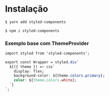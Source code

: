 
<Meta title="Documentação/Styled Components" />


# Instalação
```sh
$ yarn add styled-components
```

```sh
$ npm i styled-components
```

### Exemplo base com ThemeProvider

``` css
import styled from 'styled-components';

export const Wrapper = styled.div`
  ${({ theme }) => css`
    display: flex;
    background-color: ${theme.colors.primary};
    color: ${theme.colors.white};
  `}
`;
```







